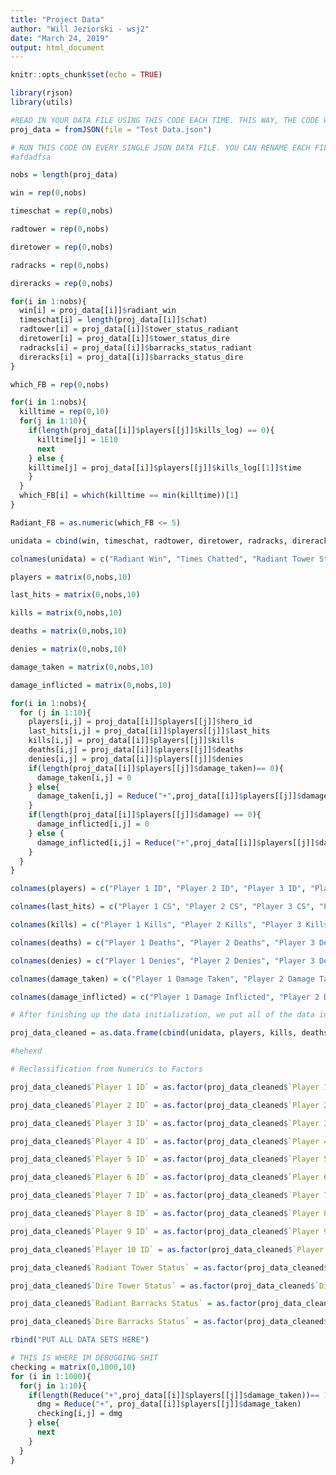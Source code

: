 ```yaml
---
title: "Project Data"
author: "Will Jeziorski - wsj2"
date: "March 24, 2019"
output: html_document
---
```


```r
knitr::opts_chunk$set(echo = TRUE)
```


```r
library(rjson)
library(utils)
```

```r
#READ IN YOUR DATA FILE USING THIS CODE EACH TIME. THIS WAY, THE CODE WILL RUN CORRECTLY. MAKE SURE YOU CHANGE THE NAME OF THE END DATA SET IN THE BOTTOM OF THE CLEANING CODE CHUNK.
proj_data = fromJSON(file = "Test Data.json")
```

```r

# RUN THIS CODE ON EVERY SINGLE JSON DATA FILE. YOU CAN RENAME EACH FILE AT THE VERY END 
#afdadfsa

nobs = length(proj_data)

win = rep(0,nobs)

timeschat = rep(0,nobs)

radtower = rep(0,nobs)

diretower = rep(0,nobs)

radracks = rep(0,nobs)

direracks = rep(0,nobs)

for(i in 1:nobs){
  win[i] = proj_data[[i]]$radiant_win
  timeschat[i] = length(proj_data[[i]]$chat)
  radtower[i] = proj_data[[i]]$tower_status_radiant
  diretower[i] = proj_data[[i]]$tower_status_dire
  radracks[i] = proj_data[[i]]$barracks_status_radiant
  direracks[i] = proj_data[[i]]$barracks_status_dire
}

which_FB = rep(0,nobs)

for(i in 1:nobs){
  killtime = rep(0,10)
  for(j in 1:10){
    if(length(proj_data[[i]]$players[[j]]$kills_log) == 0){
      killtime[j] = 1E10
      next
    } else {
    killtime[j] = proj_data[[i]]$players[[j]]$kills_log[[1]]$time
    }
  }
  which_FB[i] = which(killtime == min(killtime))[1]
}

Radiant_FB = as.numeric(which_FB <= 5)

unidata = cbind(win, timeschat, radtower, diretower, radracks, direracks, Radiant_FB)

colnames(unidata) = c("Radiant Win", "Times Chatted", "Radiant Tower Status", "Dire Tower Status", "Radiant Barracks Status", "Dire Barracks Status", "Radiant FB")

players = matrix(0,nobs,10)

last_hits = matrix(0,nobs,10)

kills = matrix(0,nobs,10)

deaths = matrix(0,nobs,10)

denies = matrix(0,nobs,10)

damage_taken = matrix(0,nobs,10)

damage_inflicted = matrix(0,nobs,10)

for(i in 1:nobs){
  for (j in 1:10){
    players[i,j] = proj_data[[i]]$players[[j]]$hero_id
    last_hits[i,j] = proj_data[[i]]$players[[j]]$last_hits
    kills[i,j] = proj_data[[i]]$players[[j]]$kills
    deaths[i,j] = proj_data[[i]]$players[[j]]$deaths
    denies[i,j] = proj_data[[i]]$players[[j]]$denies
    if(length(proj_data[[i]]$players[[j]]$damage_taken)== 0){
      damage_taken[i,j] = 0
    } else{
      damage_taken[i,j] = Reduce("+",proj_data[[i]]$players[[j]]$damage_taken)
    }
    if(length(proj_data[[i]]$players[[j]]$damage) == 0){
      damage_inflicted[i,j] = 0
    } else {
      damage_inflicted[i,j] = Reduce("+",proj_data[[i]]$players[[j]]$damage)
    }
  }
}

colnames(players) = c("Player 1 ID", "Player 2 ID", "Player 3 ID", "Player 4 ID", "Player 5 ID", "Player 6 ID", "Player 7 ID", "Player 8 ID", "Player 9 ID", "Player 10 ID")

colnames(last_hits) = c("Player 1 CS", "Player 2 CS", "Player 3 CS", "Player 4 CS", "Player 5 CS", "Player 6 CS", "Player 7 CS", "Player 8 CS", "Player 9 CS", "Player 10 CS")

colnames(kills) = c("Player 1 Kills", "Player 2 Kills", "Player 3 Kills", "Player 4 Kills", "Player 5 Kills", "Player 6 Kills", "Player 7 Kills", "Player 8 Kills", "Player 9 Kills", "Player 10 Kills")

colnames(deaths) = c("Player 1 Deaths", "Player 2 Deaths", "Player 3 Deaths", "Player 4 Deaths", "Player 5 Deaths", "Player 6 Deaths", "Player 7 Deaths", "Player 8 Deaths", "Player 9 Deaths", "Player 10 Deaths")

colnames(denies) = c("Player 1 Denies", "Player 2 Denies", "Player 3 Denies", "Player 4 Denies", "Player 5 Denies", "Player 6 Denies", "Player 7 Denies", "Player 8 Denies", "Player 9 Denies", "Player 1 Denies")

colnames(damage_taken) = c("Player 1 Damage Taken", "Player 2 Damage Taken", "Player 3 Damage Taken", "Player 4 Damage Taken", "Player 5 Damage Taken", "Player 6 Damage Taken", "Player 7 Damage Taken", "Player 8 Damage Taken", "Player 9 Damage Taken", "Player 10 Damage Taken")

colnames(damage_inflicted) = c("Player 1 Damage Inflicted", "Player 2 Damage Inflicted", "Player 3 Damage Inflicted", "Player 4 Damage Inflicted", "Player 5 Damage Inflicted", "Player 6 Damage Inflicted", "Player 7 Damage Inflicted", "Player 8 Damage Inflicted", "Player 9 Damage Inflicted", "Player 10 Damage Inflicted")

# After finishing up the data initialization, we put all of the data into a data frame.

proj_data_cleaned = as.data.frame(cbind(unidata, players, kills, deaths, last_hits, denies, damage_taken, damage_inflicted))

#hehexd

# Reclassification from Numerics to Factors 

proj_data_cleaned$`Player 1 ID` = as.factor(proj_data_cleaned$`Player 1 ID`)

proj_data_cleaned$`Player 2 ID` = as.factor(proj_data_cleaned$`Player 2 ID`)

proj_data_cleaned$`Player 3 ID` = as.factor(proj_data_cleaned$`Player 3 ID`)

proj_data_cleaned$`Player 4 ID` = as.factor(proj_data_cleaned$`Player 4 ID`)

proj_data_cleaned$`Player 5 ID` = as.factor(proj_data_cleaned$`Player 5 ID`)

proj_data_cleaned$`Player 6 ID` = as.factor(proj_data_cleaned$`Player 6 ID`)

proj_data_cleaned$`Player 7 ID` = as.factor(proj_data_cleaned$`Player 7 ID`)

proj_data_cleaned$`Player 8 ID` = as.factor(proj_data_cleaned$`Player 8 ID`)

proj_data_cleaned$`Player 9 ID` = as.factor(proj_data_cleaned$`Player 9 ID`)

proj_data_cleaned$`Player 10 ID` = as.factor(proj_data_cleaned$`Player 10 ID`)

proj_data_cleaned$`Radiant Tower Status` = as.factor(proj_data_cleaned$`Radiant Tower Status`)

proj_data_cleaned$`Dire Tower Status` = as.factor(proj_data_cleaned$`Dire Tower Status`)

proj_data_cleaned$`Radiant Barracks Status` = as.factor(proj_data_cleaned$`Radiant Barracks Status`)

proj_data_cleaned$`Dire Barracks Status` = as.factor(proj_data_cleaned$`Dire Barracks Status`)


```

```r
rbind("PUT ALL DATA SETS HERE")
```

```r
# THIS IS WHERE IM DEBUGGING SHIT
checking = matrix(0,1000,10)
for (i in 1:1000){
  for(j in 1:10){
    if(length(Reduce("+",proj_data[[i]]$players[[j]]$damage_taken))== 1){
      dmg = Reduce("+", proj_data[[i]]$players[[j]]$damage_taken)
      checking[i,j] = dmg
    } else{
      next
    }
  }
}

```
